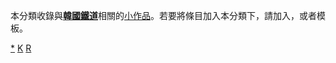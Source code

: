 {{Catnav|頁面分類|各種主題的頁面分類|按國家分類|各國交通|韓國交通|韓國鐵路}}
{{Catnav|頁面分類|各種主題的頁面分類|按國家分類|各國交通|各國鐵路|韓國鐵路}}
{{hidden category}}
{{WPSS-cat}}
本分類收錄與'''[[韓國鐵道公社|韓國鐵道]]'''相關的[[Wikipedia:小作品|小作品]]。若要將條目加入本分類下，請加入'''{{tl|Korea-rail-stub}}'''，或者'''{{tl|韓國鐵路小作品}}'''模板。

[[Category:韓國鐵路|*]]
[[Category:鐵路小作品|K]]
[[Category:韓國小作品|R]]